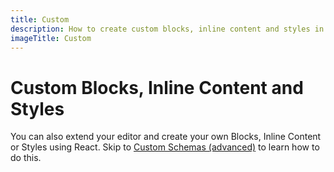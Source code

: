 ```yaml
---
title: Custom
description: How to create custom blocks, inline content and styles in BlockNote.
imageTitle: Custom
---
```


# Custom Blocks, Inline Content and Styles

You can also extend your editor and create your own Blocks, Inline Content or Styles using React.
Skip to [Custom Schemas (advanced)](/docs/features/custom-schemas) to learn how to do this.
